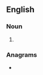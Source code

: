 ==English==

===Noun===
{{head|en|noun form}}

# {{plural of|mortmain|lang=en}}

===Anagrams===
* {{anagrams|en|a=aimmnorst|marmitons|matronism}}